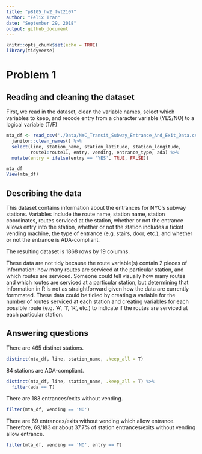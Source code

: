 ```yaml
---
title: "p8105_hw2_fwt2107"
author: "Felix Tran"
date: "September 29, 2018"
output: github_document
---
```


```r
knitr::opts_chunk$set(echo = TRUE)
library(tidyverse)
```

# Problem 1

## Reading and cleaning the dataset

First, we read in the dataset, clean the variable names, select which 
variables to keep, and recode entry from a character variable (YES/NO) to a
logical variable (T/F)
```r
mta_df <- read_csv('./Data/NYC_Transit_Subway_Entrance_And_Exit_Data.csv') %>% 
  janitor::clean_names() %>% 
  select(line, station_name, station_latitude, station_longitude, 
         route1:route11, entry, vending, entrance_type, ada) %>% 
  mutate(entry = ifelse(entry == 'YES', TRUE, FALSE))

mta_df
View(mta_df)
```

## Describing the data

This dataset contains information about the entrances for NYC's subway 
stations. Variables include the route name, station name, station coordinates,
routes serviced at the station, whether or not the entrance allows entry into
the station, whether or not the station includes a ticket vending machine,
the type of entrance (e.g. stairs, door, etc.), and whether or not the 
entrance is ADA-compliant. 

The resulting dataset is 1868 rows by 19 columns. 

These data are not tidy because the route variable(s) contain 2 pieces of
information: how many routes are serviced at the particular station, and which
routes are serviced. Someone could tell visually how many routes and which 
routes are serviced at a particular station, but determining that information
in R is not as straightforward given how the data are currently formmated.
These data could be tidied by creating a variable for the number of routes 
serviced at each station and creating variables for each possible route 
(e.g. 'A', '1', 'R', etc.) to indicate if the routes are serviced at each 
particular station. 

## Answering questions

There are 465 distinct stations.
```r
distinct(mta_df, line, station_name, .keep_all = T)
```

84 stations are ADA-compliant.
```r
distinct(mta_df, line, station_name, .keep_all = T) %>% 
  filter(ada == T)
```

There are 183 entrances/exits without vending.
```r
filter(mta_df, vending == 'NO')
```

There are 69 entrances/exits without vending which allow entrance. Therefore,
69/183 or about 37.7% of station entrances/exits without vending allow 
entrance.
```r
filter(mta_df, vending == 'NO', entry == T)
```
